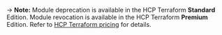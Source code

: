 -> **Note:** Module deprecation is available in the HCP Terraform **Standard** Edition. Module revocation is available in the HCP Terraform **Premium** Edition. Refer to [HCP Terraform pricing](https://www.hashicorp.com/products/terraform/pricing) for details.
